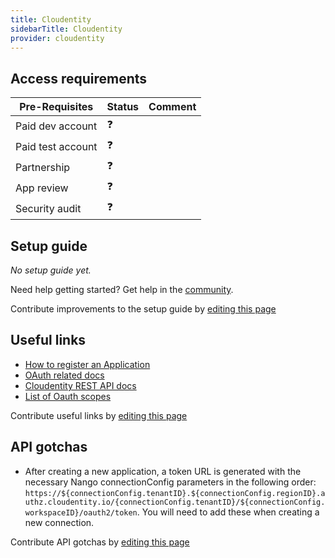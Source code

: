 ```yaml
---
title: Cloudentity
sidebarTitle: Cloudentity
provider: cloudentity
---
```




<Overview />
<PreBuiltTooling />
<PreBuiltUseCases />

## Access requirements
| Pre-Requisites | Status | Comment|
| - | - | - |
| Paid dev account | ❓ |  |
| Paid test account | ❓ |  |
| Partnership | ❓ | |
| App review | ❓ |  |
| Security audit | ❓ | |


## Setup guide

_No setup guide yet._

<Tip>Need help getting started? Get help in the [community](https://nango.dev/slack).</Tip>

<Note>Contribute improvements to the setup guide by [editing this page](https://github.com/nangohq/nango/tree/master/docs-v2/integrations/all/cloudentity.mdx)</Note>


## Useful links

-   [How to register an Application](https://cloudentity.com/developers/howtos/applications/connect-application/)
-   [OAuth related docs](https://cloudentity.com/developers/basics/oauth-grant-types/client-credentials-flow/)
-   [Cloudentity REST API docs](https://cloudentity.com/developers/)
-   [List of Oauth scopes](https://cloudentity.com/developers/basics/tokens/access-token/#access-token-scope)

<Note>Contribute useful links by [editing this page](https://github.com/nangohq/nango/tree/master/docs-v2/integrations/all/cloudentity.mdx)</Note>

## API gotchas
- After creating a new application, a token URL is generated with the necessary Nango connectionConfig parameters in the following order: `https://${connectionConfig.tenantID}.${connectionConfig.regionID}.authz.cloudentity.io/{connectionConfig.tenantID}/${connectionConfig.workspaceID}/oauth2/token`. You will need to add these when creating a new connection.

<Note>Contribute API gotchas by [editing this page](https://github.com/nangohq/nango/tree/master/docs-v2/integrations/all/cloudentity.mdx)</Note>
